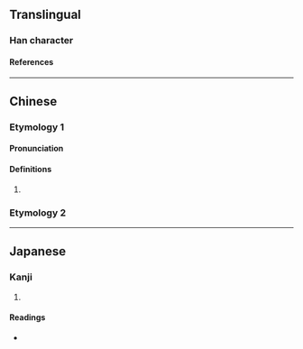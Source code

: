 {{character info}}
==Translingual==

===Han character===
{{Han char|rn=9|rad=人|as=04|sn=6|four=|canj=OMSU|ids=⿰亻厄}}

====References====
{{Han ref|kx=0095.190|dkj=00434|dj=0202.030|hdz=10120.040|uh=4F0C}}

----

==Chinese==
{{zh-forms}}

===Etymology 1===

====Pronunciation====
{{zh-pron
|m=ài
|c=aai3
|cat=
}}

====Definitions====
{{zh-hanzi}}

# {{rfdef|zh}}

===Etymology 2===
{{zh-see|厄|v|[[distress]]; [[disaster]]}}

----

==Japanese==

===Kanji===
{{ja-kanji|grade=|rs=人04}}

# {{rfdef|ja|sort=人04}}

====Readings====
* {{ja-readings|on=あい,あ|kun=くるしむ}}